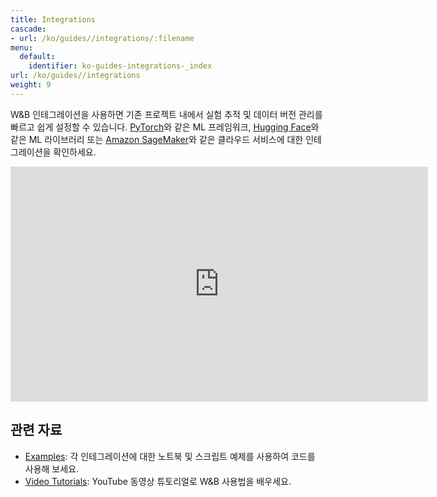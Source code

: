 ```yaml
---
title: Integrations
cascade:
- url: /ko/guides//integrations/:filename
menu:
  default:
    identifier: ko-guides-integrations-_index
url: /ko/guides//integrations
weight: 9
---
```


W&B 인테그레이션을 사용하면 기존 프로젝트 내에서 실험 추적 및 데이터 버전 관리를 빠르고 쉽게 설정할 수 있습니다. [PyTorch](/ko/pytorch)와 같은 ML 프레임워크, [Hugging Face](/ko/huggingface)와 같은 ML 라이브러리 또는 [Amazon SageMaker](/ko/sagemaker)와 같은 클라우드 서비스에 대한 인테그레이션을 확인하세요.

<iframe width="668" height="376" src="https://www.youtube.com/embed/hmewPDNUNJs?list=PLD80i8An1OEGajeVo15ohAQYF1Ttle0lk" title="Log Your First Run With W&amp;B" frameborder="0" allow="accelerometer; autoplay; clipboard-write; encrypted-media; gyroscope; picture-in-picture; web-share" allowfullscreen></iframe>

## 관련 자료

* [Examples](https://github.com/wandb/examples): 각 인테그레이션에 대한 노트북 및 스크립트 예제를 사용하여 코드를 사용해 보세요.
* [Video Tutorials](https://www.youtube.com/playlist?list=PLD80i8An1OEGajeVo15ohAQYF1Ttle0lk): YouTube 동영상 튜토리얼로 W&B 사용법을 배우세요.
